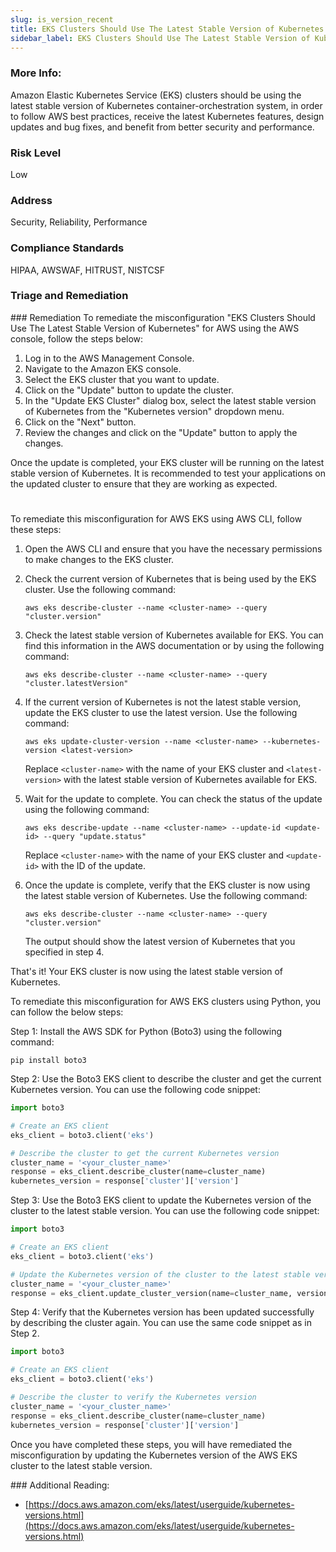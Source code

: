 ```yaml
---
slug: is_version_recent
title: EKS Clusters Should Use The Latest Stable Version of Kubernetes
sidebar_label: EKS Clusters Should Use The Latest Stable Version of Kubernetes
---
```


### More Info:

Amazon Elastic Kubernetes Service (EKS) clusters should be using the latest stable version of Kubernetes container-orchestration system, in order to follow AWS best practices, receive the latest Kubernetes features, design updates and bug fixes, and benefit from better security and performance.

### Risk Level

Low

### Address

Security, Reliability, Performance

### Compliance Standards

HIPAA, AWSWAF, HITRUST, NISTCSF



### Triage and Remediation
<Tabs>
<Tab title='Remediation'>
### Remediation

<AccordionGroup>
<Accordion title='Using Console' defaultOpen='true'>
To remediate the misconfiguration "EKS Clusters Should Use The Latest Stable Version of Kubernetes" for AWS using the AWS console, follow the steps below:

1. Log in to the AWS Management Console.
2. Navigate to the Amazon EKS console.
3. Select the EKS cluster that you want to update.
4. Click on the "Update" button to update the cluster.
5. In the "Update EKS Cluster" dialog box, select the latest stable version of Kubernetes from the "Kubernetes version" dropdown menu.
6. Click on the "Next" button.
7. Review the changes and click on the "Update" button to apply the changes.

Once the update is completed, your EKS cluster will be running on the latest stable version of Kubernetes. It is recommended to test your applications on the updated cluster to ensure that they are working as expected.

#
</Accordion>

<Accordion title='Using CLI'>
To remediate this misconfiguration for AWS EKS using AWS CLI, follow these steps:

1. Open the AWS CLI and ensure that you have the necessary permissions to make changes to the EKS cluster.

2. Check the current version of Kubernetes that is being used by the EKS cluster. Use the following command:

   ```
   aws eks describe-cluster --name <cluster-name> --query "cluster.version"
   ```

3. Check the latest stable version of Kubernetes available for EKS. You can find this information in the AWS documentation or by using the following command:

   ```
   aws eks describe-cluster --name <cluster-name> --query "cluster.latestVersion"
   ```

4. If the current version of Kubernetes is not the latest stable version, update the EKS cluster to use the latest version. Use the following command:

   ```
   aws eks update-cluster-version --name <cluster-name> --kubernetes-version <latest-version>
   ```

   Replace `<cluster-name>` with the name of your EKS cluster and `<latest-version>` with the latest stable version of Kubernetes available for EKS.

5. Wait for the update to complete. You can check the status of the update using the following command:

   ```
   aws eks describe-update --name <cluster-name> --update-id <update-id> --query "update.status"
   ```

   Replace `<cluster-name>` with the name of your EKS cluster and `<update-id>` with the ID of the update.

6. Once the update is complete, verify that the EKS cluster is now using the latest stable version of Kubernetes. Use the following command:

   ```
   aws eks describe-cluster --name <cluster-name> --query "cluster.version"
   ```

   The output should show the latest version of Kubernetes that you specified in step 4. 

That's it! Your EKS cluster is now using the latest stable version of Kubernetes.
</Accordion>

<Accordion title='Using Python'>
To remediate this misconfiguration for AWS EKS clusters using Python, you can follow the below steps:

Step 1: Install the AWS SDK for Python (Boto3) using the following command:

```
pip install boto3
```

Step 2: Use the Boto3 EKS client to describe the cluster and get the current Kubernetes version. You can use the following code snippet:

```python
import boto3

# Create an EKS client
eks_client = boto3.client('eks')

# Describe the cluster to get the current Kubernetes version
cluster_name = '<your_cluster_name>'
response = eks_client.describe_cluster(name=cluster_name)
kubernetes_version = response['cluster']['version']
```

Step 3: Use the Boto3 EKS client to update the Kubernetes version of the cluster to the latest stable version. You can use the following code snippet:

```python
import boto3

# Create an EKS client
eks_client = boto3.client('eks')

# Update the Kubernetes version of the cluster to the latest stable version
cluster_name = '<your_cluster_name>'
response = eks_client.update_cluster_version(name=cluster_name, version='latest')
```

Step 4: Verify that the Kubernetes version has been updated successfully by describing the cluster again. You can use the same code snippet as in Step 2.

```python
import boto3

# Create an EKS client
eks_client = boto3.client('eks')

# Describe the cluster to verify the Kubernetes version
cluster_name = '<your_cluster_name>'
response = eks_client.describe_cluster(name=cluster_name)
kubernetes_version = response['cluster']['version']
```

Once you have completed these steps, you will have remediated the misconfiguration by updating the Kubernetes version of the AWS EKS cluster to the latest stable version.
</Accordion>

</AccordionGroup>
</Tab>
</Tabs>
### Additional Reading:

- [https://docs.aws.amazon.com/eks/latest/userguide/kubernetes-versions.html](https://docs.aws.amazon.com/eks/latest/userguide/kubernetes-versions.html) 


